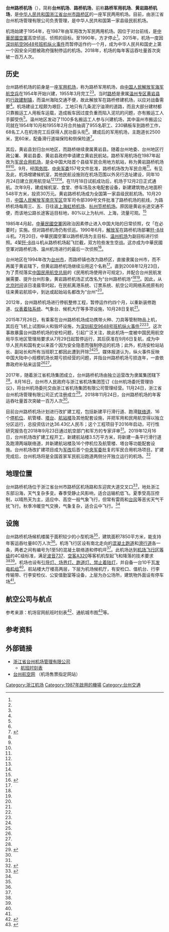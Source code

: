 {{Infobox airport
| name                   = 台州路桥机场
| image                  = Taizhou Luqiao Airport.jpg
| image2                 = The logo of Taizhou Luqiao Airport.jpg
| image2-width           = <!-- if less than 200 -->
| type                   = 军民两用
| city-served            = 中国[[浙江省|浙江省]][[台州市|台州市]]
| distance_to_city       = 20公里
| IATA                   = HYN
| ICAO                   = ZSLQ
| coordinates            = {{coord|28|33|44|N|121|25|43|E|type:airport}}
| pushpin_map            = China Zhejiang#China
| pushpin_label          = '''HYN'''
| pushpin_label_position = left
| pushpin_map_caption    = 机场在浙江省的位置##机场在中国的位置
| r1-number              = 03/21
| r1-length-f            = 8202
| r1-length-m            = 2500
| r1-surface             = [[混凝土|混凝土]]
| stat-year              = 2017
| stat_passenger         = 821,965人次{{增长}}18.9%
| stat_cargo             = 6,841.7吨{{增长}}1.8%
| stat_flight            = 6,454架次{{增长}}14.1%
| footnotes              = 统计数据来源：[[中国民用航空局|中国民用航空局]]<ref name="stat"/>
}}
'''台州路桥机场'''（{{airport codes|HYN|ZSLQ}}），简称'''台州机场'''、'''路桥机场'''，前称'''路桥军用机场'''、'''黄岩路桥机场'''，是[[中华人民共和国|中华人民共和国]][[浙江省|浙江省]][[台州市|台州市]][[路桥区|路桥区]]的一座军民两用机场。目前，由浙江省台州机场管理有限公司负责管理，是中华人民共和国第一家县级民航机场。

机场始建于1954年，在1987年由军用改为军民两用机场。因位于对台前线，是[[中華民國空軍|中華民國空軍]]高空侦巡、侦照的目标。至1990年，方才停止<ref name="aa1"/>{{Rp|153—155}}。2015年，机场一度因[[深圳航空9648号班机纵火事件|深圳航空9648号班机纵火事件]]而暂停运作约一个月，成为中华人民共和国史上第一个因安全问题被政府强制停运的机场。2018年，机场的每年客运吞吐量首次突破一百万人次。

== 历史 ==

台州路桥机场的前身是一座[[中华人民共和国军用机场|军用机场]]，称为路桥军用机场，由[[中国人民解放军海军航空兵|中国人民解放军海军航空兵]]在1954年开始兴建，1955年3月完工<ref name="浙江省军事志"/><ref name="温州市交通志"/>。当时[[路桥|路桥]]是隶属[[温州专区|温州专区]][[黄岩县|黄岩县]]的[[行政建制镇|行政建制镇]]，而温州海陆交通不便，故此解放军在路桥修建机场，以应对战备需要<ref name="温州市交通志"/>。机场建设工程颇为艰巨，工地只有几条泥泞油滑的道路，而且大部分建材都只靠搬运工人用板车运载，造成板车因过度负重而陷入泥坑的问题，亦有搬运工人手脚受伤<ref name="温州市交通志"/>。温州地区发动了1100多名搬运工人参与兴建机场，其中温州市搬运公司就在1954年10月和1955年2月合共抽调了955名职工、230辆板车到路桥工作，68名工人在机场完工后获得人民功臣头衔<ref name="温州市交通志"/>。建成后的军用机场，主跑道长2500米，宽60米，配备滑行道端保险和侧保险道<ref name=":0">{{Cite book|title=黄岩交通志|last=黄岩市交通局|first=|publisher=生活·读书·新知三联书店上海分店|year=1992-06|isbn=7-5426-0548-8|location=上海|pages=|url=http://diglweb.zjlib.net.cn:8081/zjtsg/dfz/dhs/F512.7554_420.htm|access-date=2020-07-13|archive-date=2020-07-16|archive-url=https://web.archive.org/web/20200716102951/http://diglweb.zjlib.net.cn:8081/zjtsg/dfz/dhs/F512.7554_420.htm}}</ref>。

其后，黄岩县划归台州地区，而路桥继续隶属黄岩县。随着台州地委、台州地区行政公署、黄岩县委、黄岩县政府申请建立黄岩民航站，路桥军用机场在1987年起改为[[军民合用机场|军民合用机场]]，是全中国大陆首个县级军民合用地方航站，称为黄岩路桥机场<ref name="浙江省科学技术志"/><ref name="台州民航：迈向“百万平安机场”"/><ref name="台州路桥机场改扩建工程可研通过"/>。9月，经[[中华人民共和国国务院|国务院]]、[[中华人民共和国中央军事委员会|中央军委]]157号文件批准，路桥机场改为军民合用<ref name=":0" />。有见及此，机场增建候机室，其他民航设施则在机场范围以外另行选址建设，同年10月24日建立民用航空站<ref name="浙江省科学技术志"/><ref name="台州民航：迈向“百万平安机场”"/><ref name="台州地区志"/>。在11月18日试航成功后，机场于12月2日正式通航。次年9月，建成候机室、食堂、停车场及水电配套设备，新建建筑物占地面积548平方米，投资30万元。黄岩路桥机场成为全国第一家县级民航机场。10月20日，[[南京军区|中国人民解放军南京军区]]空军司令部399号文件批准了路桥机场的航线，为路桥机场每周三、五、日往返[[上海虹桥国际机场|上海虹桥机场]]、[[杭州笕桥机场|杭州笕桥机场]]。原因是黄岩长途交通不便，而该地公路长途客运目标地，80%以上为杭州、上海，流量可观。<ref name=":0" />

1985年4月起，[[中華民國空軍|中華民國空軍]]因政治因素停止进入中国大陆的日常侦照，仅「在必要时」实施。但对路桥机场仍有侦巡。1990年6月，[[中国人民解放军|解放军]]在路桥机场部署[[歼-8|歼-8]]战斗机。7月20日，中華民國空軍以路桥机场为主目标、[[温州机场|温州机场]]为副目标进行侦照。4架[[歼-8|歼-8]]战斗机从路桥机场起飞拦截，双方险些发生空战。这亦成为中華民國空軍对路桥机场、温州机场进行的最后一次侦照<ref name="aa1">{{Cite journal|last = 
|first = 
|author =唐飞、王长河、葛惠敏
|coauthors = 
|date =2020
|year = 
|month = 
|title =《捍衛臺海的F-104－「用生命築長城」(四) 》
|journal =空軍學術雙月刊
|volume = 
|issue = 2020年10月第678期
|pages =146-160
|publisher =空軍學術月刊社
|location =臺北市
|issn =1819-0812
|pmid = 
|doi =
|bibcode = 
|oclc =
|id = 
|url =https://www.mnd.gov.tw/NewUpload/202009/08-%E5%94%90%E9%A3%9B-(%E5%9B%9B)_300926.pdf
|language =Zh-hant
}}</ref>{{Rp|153—155}}。

台州地区在1994年改为[[台州市|台州市]]，而路桥镇也改为路桥区，直接隶属台州市，而不再属于黄岩辖下，但黄岩路桥机场继续沿用这个名称<ref name="新华社"/>。直到2008年12月23日，为了贯彻落实[[中国民用航空总局|中国民用航空总局]]的《民用机场使用许可规定》，并配合台州民航发展需要、提升台州形象，黄岩路桥机场正式改名为“台州路桥机场”<ref name="新华社"/><ref name="台州市人民政府2014"/>。因此，从[[北京时间|北京时间]]该日凌晨零时起，在民航离港系统、订票系统、航空公司网络系统原有的往来黄岩航班中，到达或起始站名都改为“台州”<ref name="新华社"/>。

2012年，台州路桥机场进行停航整修工程，暂停运作约四个月，以重新装修跑道、[[仪表着陆系统|仪表着陆系统]]、气象台、候机大厅等多项设施，10月28日复航<ref name="台州机场28日复航 增长沙航线取消上海青岛航线"/>。

2015年7月26日，有乘客在台州路桥机场成功携带火种、刀具等管制物品上机，其后在飞机上试图纵火和毁坏设施，为[[深圳航空9648号班机纵火事件|深圳航空9648号班机纵火事件]]<ref name="浙江在线"/><ref name="中国经营报"/>。这次事故暴露台州路桥机场的安检问题，引起广泛关注，故此机场一度被中国民用航空局华东地区管理局要求从7月29日起暂停运行，其后获准在9月6日复航，成为中华人民共和国有史以来首个因为安全隐患而强制停运的机场；此外，机场安检站站长、副站长和所有当班职工都因此遭到开除<ref name="浙江在线"/><ref name="中国经营报"/>。媒体报道认为，纵火事件反映中国大陆中小规模机场长期亏损经营的问题，并指台州路桥机场亏损连年，一直依靠政府补贴来运营<ref name="中国经营报"/><ref name="每日经济新闻"/>。

2017年，随着浙江省机场集团成立，台州路桥机场由独立运营改为隶属集团辖下<ref name="浙江省机场集团"/>。8月16日，台州市人民政府与浙江省机场集团签订《台州机场委托管理协议》，将台州机场委托交由浙江省机场集团有限公司管理经营。11月24日，浙江省台州机场管理有限公司正式注册成立<ref>{{Cite web|title=公司介绍|url=http://www.tzair.com.cn/index.php?classid=50|accessdate=2020-07-13|author=浙江省台州机场管理有限公司|date=|format=|publisher=|language=|archive-url=https://web.archive.org/web/20190324121029/http://www.tzair.com.cn/index.php?classid=50|archive-date=2019-03-24|dead-url=yes}}</ref>。2018年11月24日，台州路桥机场的年客运吞吐量首次突破一百万人次<ref name="台州机场旅客 年吞吐量突破百万" />。

目前台州路桥机场计划进行改扩建工程，包括新建平行滑行道、跑滑[[联络道|联络道]]、16个[[停机坪|停机位]]、航管楼、[[塔台|塔台]]、[[航站楼|航站楼]]及其他配套设施，并把军用和民用航空得以独立分区运行，总投资估计达36.43亿人民币；这个工程项目于2016年启动，可行性研究报告在2018年9月23日通过航空部门和军方的专家评审<ref name="台州路桥机场改扩建工程可研通过"/>。2019年12月16日，台州机场改扩建工程开工，新建航站楼3.5万平方米，将新建一条平行滑行道及跑滑两端联络道，并新建航站楼及16个停机位及航管楼、塔台等功能配套设施。台州机场改扩建项目成为[[军改|军改]]后首个[[中央军委|中央军委]]批复的军民合用机场项目。扩建完成后，台州机场将是全国首家军民航沿跑道两侧分开独立运行的机场。<ref>{{cite news |author1=崔旭川 |title=破茧化蝶蜕变时 写在台州机场改扩建工程开工之际 |url=http://news.taizhou.com.cn/2019-12/17/content_6280640.htm |accessdate=2019-12-17 |publisher=[[台州日报|台州日报]] |date=2019-12-17 }}{{Dead link|date=2020年4月 |bot=InternetArchiveBot |fix-attempted=yes }}</ref>

== 地理位置 ==
台州路桥机场位于浙江省台州市路桥区机场路和东迎宾大道交叉口<ref name=":1">{{Cite web|title=机场简介|url=http://www.tzair.com.cn/index.php?classid=39|accessdate=2020-07-13|author=浙江省台州机场管理有限公司|date=|format=|publisher=|language=|archive-url=https://web.archive.org/web/20190324120940/http://www.tzair.com.cn/index.php?classid=39|archive-date=2019-03-24|dead-url=yes}}</ref>，地处浙江东部沿海，天气复杂多变。春季受静止风影响，适合运输机低飞。夏季受高压控制，以晴热天为主，适应中、高空一般气象飞行，但常有雷雨和[[台风|台风]]等恶劣天气干扰飞行。秋季冷暖空气交换，气象复杂，适合云中飞行。<ref name=":0" />

== 设施 ==
台州路桥机场候机楼属于面积较少的小型机场<ref name="每日经济新闻"/>，建筑面积7850平方米，能支持年客运吞吐量80万人次<ref name=":1" />。机场飞行区设有南北走向的[[混凝土|混凝土]][[跑道|跑道]]和[[滑行道|滑行道]]各一条，两者之间有编号为1至5的混凝土联络道和停机坪<ref name="台州地区志"/>。此机场达到[[机场飞行区等级|机场飞行区等级]]的4C级标准，满足[[波音737|波音737]]、[[空客A320|空客A320]]等客机机型起飞和降落的技术要求<ref name="每日经济新闻"/><ref name=":1" />。机场也设有[[跑道#燈光|引导灯、场界灯、跑道灯、禁止着陆灯]]，并自备一台10千瓦[[发电机组|发电机组]]<ref name="台州地区志"/>。航站楼大厅楼高两层，下层为机场候机厅，有安检口、值机台、行李传输带、行李安检仪、公安值勤室等设备，上层为办公场所，建筑物外面设有停车场<ref name="每日经济新闻"/>。

==航空公司与航点==
参考来源：机场官网航班时刻表<ref>{{Cite web|title=航班时刻表|url=http://www.tzair.com.cn/index.php?classid=24|accessdate=2020-07-13|author=浙江省台州机场管理有限公司|date=|format=|publisher=|language=|archive-url=https://web.archive.org/web/20181209125211/http://www.tzair.com.cn//index.php?classid=24|archive-date=2018-12-09|dead-url=yes}}</ref>、通航城市图<ref>{{Cite web|title=通航城市|url=http://www.tzair.com.cn/index.php?classid=25|accessdate=2020-07-13|author=浙江省台州机场管理有限公司|date=|format=|publisher=|language=|archive-url=https://web.archive.org/web/20190324121047/http://www.tzair.com.cn/index.php?classid=25|archive-date=2019-03-24|dead-url=no}}</ref>等。{{Airport destination list
|[[中国国际航空|中国国际航空]]|[[北京首都国际机场|北京-首都]]、[[北京大興国际机场|北京-大興]]
|[[中国东方航空|中国东方航空]]|[[烟台蓬莱国际机场|烟台]]、[[武汉天河国际机场|武汉]]、[[广州白云国际机场|广州]]、[[西安咸阳国际机场|西安]]、[[成都双流国际机场|成都]]（经武汉）
|[[深圳航空|深圳航空]]|[[郑州新郑国际机场|郑州]]、[[广州白云国际机场|广州]]、[[深圳宝安国际机场|深圳]]、[[西安咸阳国际机场|西安]]、[[沈阳桃仙国际机场|沈阳]]
|[[华夏航空|华夏航空]]|[[大连周水子国际机场|大连]]、[[重庆江北国际机场|重庆]]、[[通化三源浦机场|通化]]（经大连）
|[[长安航空|长安航空]]|[[合肥新桥国际机场|合肥]]、[[西安咸阳国际机场|西安]]（经合肥）
|[[金鹏航空_(中国)|金鹏航空]]|[[济南遥墙国际机场|济南]]、[[珠海金湾机场|珠海]]
|[[成都航空|成都航空]]|[[武汉天河国际机场|武汉]]、[[成都双流国际机场|成都]]（经武汉）
|[[昆明航空|昆明航空]]|[[重庆江北国际机场|重庆]]、[[昆明长水国际机场|昆明]]（经重庆）
|[[多彩贵州航空|多彩贵州航空]]|[[贵阳龙洞堡国际机场|贵阳]]
}}

== 参考资料 ==
{{reflist|2|refs=
<ref name="浙江在线">{{cite news |author1=胡昊 |editor=沈正玺 |title=台州机场本周日恢复运营 曾因安检问题被民航局关闭 |url=http://zjnews.zjol.com.cn/system/2015/09/01/020814003.shtml |accessdate=2018-12-09 |work=浙江在线 |date=2015-09-01 |archiveurl=https://archive.today/20150903041757/http://zjnews.zjol.com.cn/system/2015/09/01/020814003.shtml |archivedate=2015-09-03 |deadurl=no }}</ref>
<ref name="浙江省军事志">{{cite book |author1=黄正淼 |editor=浙江省军事志编纂委员会 |title=浙江省军事志 |publisher=方志出版社 |year=1999 |isbn=7801224892 |page=153}}</ref>
<ref name="浙江省科学技术志">{{cite book |author1=郑永庚 |author2=李福民 |editor=浙江省科学技术志编纂委员会 |title=浙江省科学技术志 |publisher=中华书局 |year=1996 |isbn=7101016006 |page=506}}</ref>
<ref name="台州地区志">{{cite book |author1=台州地区地方志编纂委员会 |title=台州地区志 |publisher=浙江人民出版社 |year=1995 |isbn=7213011413 |page=483}}</ref>
<ref name="温州市交通志">{{cite book |author1=吴炎 |title=温州市交通志 |publisher=海洋出版社 |year=1994 |isbn=7502739165 |pages=383-384}}</ref>
<ref name="每日经济新闻">{{cite news |author1=沈溦 |title=深航客机遭遇纵火背后：长期亏损台州新机场规划多年未开建 |url=http://www.nbd.com.cn/articles/2015-07-28/933754.html |accessdate=2018-12-08 |work=每日经济新闻 |date=2015-07-28 |archiveurl=https://archive.today/20181208155638/http://www.nbd.com.cn/articles/2015-07-28/933754.html |archivedate=2018-12-08 |deadurl=no }}</ref>
<ref name="中国经营报">{{cite news |author1=柴莹辉 |title=台州机场：“重拳”之下的支线运营难题 |url=http://www.cb.com.cn/companies/2015_0801/1146147.html |accessdate=2018-12-08 |work=中国经营报 |date=2015-08-01 |archiveurl=https://archive.today/20181208155639/http://www.cb.com.cn/companies/2015_0801/1146147.html |archivedate=2018-12-08 |deadurl=no }}</ref>
<ref name="台州民航：迈向“百万平安机场”">{{cite news |author1=罗浩榕 |author2=陈佳宁 |title=台州民航：迈向“百万平安机场” |url=http://www.zjtz.gov.cn/art/2018/8/29/art_15_1251974.html |accessdate=2018-12-08 |work=台州日报 |editor=余晗昕 |date=2018-08-29 |archiveurl=https://archive.today/20181208152734/http://www.zjtz.gov.cn/art/2018/8/29/art_15_1251974.html |archivedate=2018-12-08 |deadurl=yes }}</ref>
<ref name="台州路桥机场改扩建工程可研通过">{{cite news |author1=泮永翔 |author2=陈佳杰 |title=台州路桥机场改扩建工程可研通过 |url=http://zjnews.zjol.com.cn/zjnews/tznews/201810/t20181024_8557959.shtml |accessdate=2018-12-08 |work=台州日报 |editor=吴盈秋 |date=2018-10-24 |archiveurl=https://archive.today/20181208152449/http://zjnews.zjol.com.cn/zjnews/tznews/201810/t20181024_8557959.shtml |archivedate=2018-12-08 |deadurl=no }}</ref>
<ref name="stat">{{cite web |title=2017年民航机场吞吐量排名 |url=http://www.caac.gov.cn/PHONE/XXGK_17/XXGK/TJSJ/201803/P020180307509156275144.xls |website=中国民用航空局 |accessdate=2018-12-08 |archiveurl=https://archive.today/20181208152150/http://www.caac.gov.cn/PHONE/XXGK_17/XXGK/TJSJ/201803/P020180307509156275144.xls |archivedate=2018-12-08 |deadurl=yes |format=xls }}</ref>
<ref name="台州市人民政府2014">{{cite web |title=市长办公会议 |url=http://www.zjtz.gov.cn/art/2014/5/14/art_3404_89923.html |website=台州市人民政府 |accessdate=2018-12-08 |archiveurl=https://archive.today/20181208151920/http://www.zjtz.gov.cn/art/2014/5/14/art_3404_89923.html |archivedate=2018-12-08 |deadurl=yes |date=2014-05-14 }}</ref>
<ref name="台州机场旅客 年吞吐量突破百万">{{cite news |author1=熊礼红 |title=台州机场旅客 年吞吐量突破百万 |url=http://paper.taizhou.com.cn/taizhou/tzrb/pc/content/201811/25/content_12571.html |accessdate=2018-12-08 |work=台州日报 |archiveurl=https://archive.today/20181208151735/http://paper.taizhou.com.cn/taizhou/tzrb/pc/content/201811/25/content_12571.html |archivedate=2018-12-08 |deadurl=no }}</ref>
<ref name="新华社">{{cite news |author1=王俊禄 |title=浙江“黄岩路桥机场”更名为“台州路桥机场” |url=http://www.gov.cn/fwxx/ly/2008-12/24/content_1186124.htm |accessdate=2018-12-08 |work=新华社 |date=2008-12-23 |archiveurl=https://web.archive.org/web/20110810091506/http://www.gov.cn/fwxx/ly/2008-12/24/content_1186124.htm |archivedate=2011-08-10 |deadurl=no }}</ref>
<ref name="浙江省机场集团">{{cite news |author1=张帆 |editor=全琳珉 |title=浙江省机场集团成立 以后坐飞机会有啥变化？ |url=http://fin.zjol.com.cn/201711/t20171117_5714094.shtml |accessdate=2018-12-08 |work=浙江在线 |date=2017-11-17 |archiveurl=https://archive.today/20181208145501/http://fin.zjol.com.cn/201711/t20171117_5714094.shtml |archivedate=2018-12-08 |deadurl=no }}</ref>
<ref name="台州机场28日复航 增长沙航线取消上海青岛航线">{{cite news |title=台州机场28日复航 增长沙航线取消上海青岛航线 |url=http://fin.zjol.com.cn/201711/t20171117_5714094.shtml |accessdate=2018-12-08 |work=台州日报 |editor=姚映秀 |date=2012-10-25 |archiveurl=https://archive.today/20181208150000/http://n.cztv.com/zhejiang/2012/10/2012-10-253609912.htm?shidian20121025 |archivedate=2018-12-08 |deadurl=no }}</ref>
}}

== 外部链接 ==
{{commonscat|Taizhou Luqiao Airport}}
{{维基导游|台州路桥机场}}
* [http://www.tzair.com.cn/ 浙江省台州机场管理有限公司]{{Wayback|url=http://www.tzair.com.cn/ |date=20181209123731 }}
** [http://www.tzair.com.cn/index.php?classid=24 航班时刻表]{{Wayback|url=http://www.tzair.com.cn/index.php?classid=24 |date=20181209125211 }}
* [http://www.tz96555.com/ 台州航空网] {{Wayback|url=http://www.tz96555.com/ |date=20191228180424 }}（机场售票指定网站）

{{台州市}}
{{浙江機場}}
{{中华人民共和国机场}}
{{人民解放军机场}}

[[Category:浙江机场|Category:浙江机场]]
[[Category:1987年啟用的機場|Category:1987年啟用的機場]]
[[Category:台州交通|Category:台州交通]]